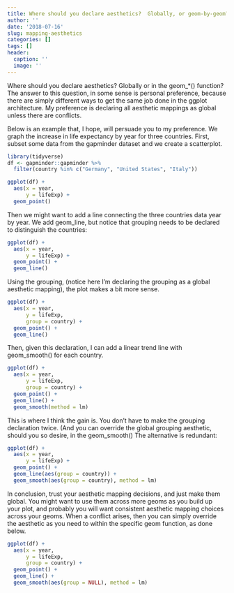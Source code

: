 ```yaml
---
title: Where should you declare aesthetics?  Globally, or geom-by-geom?
author: ''
date: '2018-07-16'
slug: mapping-aesthetics
categories: []
tags: []
header:
  caption: ''
  image: ''
---
```


Where should you declare aesthetics?  Globally or in the geom_*() function?  The answer to this question, in some sense is personal preference, because there are simply different ways to get the same job done in the ggplot architecture.  My preference is declaring all aesthetic mappings as global unless there are conflicts. 

Below is an example that, I hope, will persuade you to my preference.  We graph the increase in life expectancy by year for three countries.  First, subset some data from the gapminder dataset and we create a scatterplot.

```r
library(tidyverse)
df <- gapminder::gapminder %>% 
  filter(country %in% c("Germany", "United States", "Italy"))

ggplot(df) +
  aes(x = year,
      y = lifeExp) +
  geom_point() 
```

Then we might want to add a line connecting the three countries data year by year. We add geom_line, but notice that grouping needs to be declared to distinguish the countries:

```r

ggplot(df) +
  aes(x = year,
      y = lifeExp) +
  geom_point() +
  geom_line()
```

Using the grouping, (notice here I'm declaring the grouping as a global aesthetic mapping), the plot makes a bit more sense.

```r
ggplot(df) +
  aes(x = year,
      y = lifeExp,
      group = country) +
  geom_point() +
  geom_line()
```

Then, given this declaration, I can add a linear trend line with geom_smooth() for each country.  

```r
ggplot(df) +
  aes(x = year,
      y = lifeExp,
      group = country) +
  geom_point() +
  geom_line() +
  geom_smooth(method = lm)
```
This is where I think the gain is.  You don't have to make the grouping declaration twice.   (And you can override the global grouping aesthetic, should you so desire, in the geom_smooth() The alternative is redundant:

```r
ggplot(df) +
  aes(x = year,
      y = lifeExp) +
  geom_point() +
  geom_line(aes(group = country)) +
  geom_smooth(aes(group = country), method = lm)
```

In conclusion, trust your aesthetic mapping decisions, and just make them global.  You might want to use them across more geoms as you build up your plot, and probably you will want consistent aesthetic mapping choices across your geoms.  When a conflict arises, then you can simply override the aesthetic as you need to within the specific geom function, as done below.


```r
ggplot(df) +
  aes(x = year,
      y = lifeExp,
      group = country) +
  geom_point() +
  geom_line() +
  geom_smooth(aes(group = NULL), method = lm)
```
